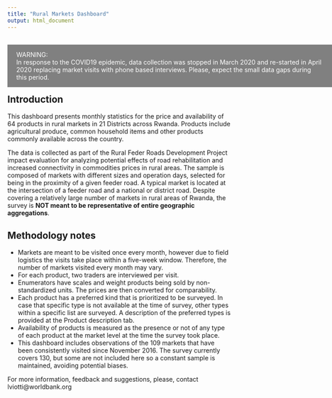 ```yaml
---
title: "Rural Markets Dashboard"
output: html_document
---
```

<style type="text/css">
.main-container {
  max-width: 800px;
  margin-left: auto;
  margin-right: auto;
}

/* Bottom right text */
.text-block {
  position: absolute;
  background-color: gray;
  color: white;
  padding-left: 20px;
  padding-right: 20px;
}
</style>


<br>
<div class="text-block">
WARNING: 
<br>
In response to the COVID19 epidemic, data collection was stopped in March 2020 and re-started in April 2020 replacing market visits with phone based interviews. Please, expect the small data gaps during this period.  
</div>

<br><br><br><br>

## Introduction
This dashboard presents monthly statistics for the price and availability of 64 products in rural markets in 21 Districts across Rwanda. Products include agricultural produce, common household items and other products commonly available across the country.  

The data is collected as part of the Rural Feder Roads Development Project impact evaluation for analyzing potential effects of road rehabilitation and increased connectivity in commodities prices in rural areas. The sample is composed of markets with different sizes and operation days, selected for being in the proximity of a given feeder road. A typical market is located at the intersection of a feeder road and a national or district road. Despite covering a relatively large number of markets in rural areas of Rwanda, the survey is __NOT meant to be representative of entire geographic aggregations__.

## Methodology notes

 * Markets are meant to be visited once every month, however due to field logistics the visits take place within a five-week window. Therefore, the number of markets visited every month may vary.
 * For each product, two traders are interviewed per visit. 
 * Enumerators have scales and weight products being sold by non-standardized units. The prices are then converted for comparability.
 * Each product has a preferred kind that is prioritized to be surveyed. In case that specific type is not available at the time of survey, other types within a specific list are surveyed. A description of the preferred types is provided at the Product description tab.
 * Availability of products is measured as the presence or not of any type of each product at the market level at the time the survey took place.
 * This dashboard includes observations of the 109 markets that have been consistently visited since November 2016. The survey currently covers 130, but some are not included here so a constant sample is maintained, avoiding potential biases.

For more information, feedback and suggestions, please, contact lviotti@worldbank.org


